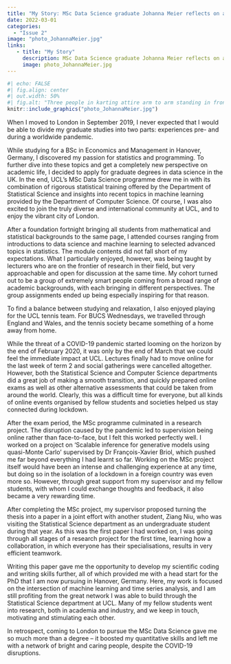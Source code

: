 ```yaml
---
title: "My Story: MSc Data Science graduate Johanna Meier reflects on a year of two halves"
date: 2022-03-01
categories:
  - "Issue 2"
image: "photo_JohannaMeier.jpg" 
links: 
   - title: "My Story"
     description: MSc Data Science graduate Johanna Meier reflects on a year of two halves  
     image: photo_JohannaMeier.jpg
---
```



```r
#| echo: FALSE
#| fig.align: center
#| out.width: 50%
#| fig.alt: "Three people in karting attire arm to arm standing in front of a sign that saus Team Sport #1 in UK Indoor Karting"
knitr::include_graphics("photo_JohannaMeier.jpg")
```

When I moved to London in September 2019, I never expected that I would be able to divide my graduate studies into two parts: experiences pre- and during a worldwide pandemic. 

While studying for a BSc in Economics and Management in Hanover, Germany, I discovered my passion for statistics and programming. To further dive into these topics and get a completely new perspective on academic life, I decided to apply for graduate degrees in data science in the UK. In the end, UCL’s MSc Data Science programme drew me in with its combination of rigorous statistical training offered by the Department of Statistical Science and insights into recent topics in machine learning provided by the Department of Computer Science. Of course, I was also excited to join the truly diverse and international community at UCL, and to enjoy the vibrant city of London.

After a foundation fortnight bringing all students from mathematical and statistical backgrounds to the same page, I attended courses ranging from introductions to data science and machine learning to selected advanced topics in statistics. The module contents did not fall short of my expectations. What I particularly enjoyed, however, was being taught by lecturers who are on the frontier of research in their field, but very approachable and open for discussion at the same time. My cohort turned out to be a group of extremely smart people coming from a broad range of academic backgrounds, with each bringing in different perspectives. The group assignments ended up being especially inspiring for that reason. 

To find a balance between studying and relaxation, I also enjoyed playing for the UCL tennis team. For BUCS Wednesdays, we travelled through England and Wales, and the tennis society became something of a home away from home.

While the threat of a COVID-19 pandemic started looming on the horizon by the end of February 2020, it was only by the end of March that we could feel the immediate impact at UCL. Lectures finally had to move online for the last week of term 2 and social gatherings were cancelled altogether. However, both the Statistical Science and Computer Science departments did a great job of making a smooth transition, and quickly prepared online exams as well as other alternative assessments that could be taken from around the world. Clearly, this was a difficult time for everyone, but all kinds of online events organised by fellow students and societies helped us stay connected during lockdown.

After the exam period, the MSc programme culminated in a research project. The disruption caused by the pandemic led to supervision being online rather than face-to-face, but I felt this worked perfectly well. I worked on a project on ‘Scalable inference for generative models using quasi-Monte Carlo’ supervised by Dr François-Xavier Briol, which pushed me far beyond everything I had learnt so far. Working on the MSc project itself would have been an intense and challenging experience at any time, but doing so in the isolation of a lockdown in a foreign country was even more so. However, through great support from my supervisor and my fellow students, with whom I could exchange thoughts and feedback, it also became a very rewarding time.

After completing the MSc project, my supervisor proposed turning the thesis into a paper in a joint effort with another student, Ziang Niu, who was visiting the Statistical Science department as an undergraduate student during that year. As this was the first paper I had worked on, I was going through all stages of a research project for the first time, learning how a collaboration, in which everyone has their specialisations, results in very efficient teamwork. 

Writing this paper gave me the opportunity to develop my scientific coding and writing skills further, all of which provided me with a head start for the PhD that I am now pursuing in Hanover, Germany. Here, my work is focused on the intersection of machine learning and time series analysis, and I am still profiting from the great network I was able to build through the Statistical Science department at UCL. Many of my fellow students went into research, both in academia and industry, and we keep in touch, motivating and stimulating each other. 

In retrospect, coming to London to pursue the MSc Data Science gave me so much more than a degree – it boosted my quantitative skills and left me with a network of bright and caring people, despite the COVID-19 disruptions.

